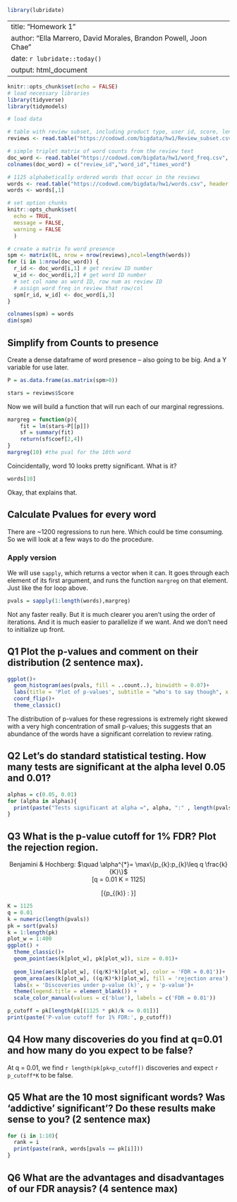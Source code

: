 ```r
library(lubridate)
```
---
title: "Homework 1"
author: "Ella Marrero, David Morales, Brandon Powell, Joon Chae"
date: `r lubridate::today()`
output: html_document
---

```r
knitr::opts_chunk$set(echo = FALSE)
# load necessary libraries
library(tidyverse)
library(tidymodels)
```

```r
# load data

# table with review subset, including product type, user id, score, length, etc. 
reviews <- read.table("https://codowd.com/bigdata/hw1/Review_subset.csv", header = TRUE)

# simple triplet matrix of word counts from the review text 
doc_word <- read.table("https://codowd.com/bigdata/hw1/word_freq.csv", header = FALSE)
colnames(doc_word) = c("review_id","word_id","times_word")

# 1125 alphabetically ordered words that occur in the reviews
words <- read.table("https://codowd.com/bigdata/hw1/words.csv", header = F)
words <- words[,1]

# set option chunks
knitr::opts_chunk$set(
  echo = TRUE,
  message = FALSE,
  warning = FALSE
  )
```

```r
# create a matrix fo word presence
spm <- matrix(0L, nrow = nrow(reviews),ncol=length(words))
for (i in 1:nrow(doc_word)) { 
  r_id <- doc_word[i,1] # get review ID number
  w_id <- doc_word[i,2] # get word ID number
  # set col name as word ID, row num as review ID
  # assign word freq in review that row/col
  spm[r_id, w_id] <- doc_word[i,3] 
}

colnames(spm) = words 
dim(spm)
```

## Simplify from Counts to presence
Create a dense dataframe of word presence -- also going to be big. And a Y variable for use later. 
```r
P = as.data.frame(as.matrix(spm>0)) 

stars = reviews$Score
```
Now we will build a function that will run each of our marginal regressions. 
```r
margreg = function(p){
	fit = lm(stars~P[[p]])
	sf = summary(fit)
	return(sf$coef[2,4]) 
}
margreg(10) #the pval for the 10th word
```
Coincidentally, word 10 looks pretty significant. What is it?
```r
words[10]
```
Okay, that explains that. 

## Calculate Pvalues for every word
There are ~1200 regressions to run here. Which could be time consuming. So we will look at a few ways to do the procedure.

### Apply version
We will use `sapply`, which returns a vector when it can. It goes through each element of its first argument, and runs the function `margreg` on that element. Just like the for loop above. 
```r
pvals = sapply(1:length(words),margreg)
```
Not any faster really. But it is much clearer you aren't using the order of iterations. And it is much easier to parallelize if we want. And we don't need to initialize up front. 


## Q1 Plot the p-values and comment on their distribution (2 sentence max). 

```r
ggplot()+
  geom_histogram(aes(pvals, fill = ..count..), binwidth = 0.07)+
  labs(title = 'Plot of p-values', subtitle = "who's to say though", x = 'p-value', y = 'Frequency', caption = "idk why but it appears to be completely impossible to reorder the p-values I've damn near lost my mind")+
  coord_flip()+
  theme_classic()
```


The distribution of p-values for these regressions is extremely right skewed with a very high concentration of small p-values; this suggests that an abundance of the words have a significant correlation to review rating. 

## Q2 Let's do standard statistical testing. How many tests are significant at the alpha level 0.05 and 0.01?

```r
alphas = c(0.05, 0.01)
for (alpha in alphas){
  print(paste("Tests significant at alpha =", alpha, ":" , length(pvals[pvals < alpha])))
}
```


## Q3 What is the p-value cutoff for 1% FDR? Plot the rejection region. 


<center>
Benjamini & Hochberg: $\quad \alpha^{*}= \max\{p_{k}:p_{k}\leq q \frac{k}{K}\}$  
\[q = 0.01 \quad K = 1125\]

\[\max \{p_{(k)} : \frac{1125 \times p_{(k)}}{k}\leq 0.01\}\]
</center>

```r
K = 1125
q = 0.01
k = numeric(length(pvals))
pk = sort(pvals)
k = 1:length(pk)
plot_w = 1:400
ggplot() +
  theme_classic()+
  geom_point(aes(k[plot_w], pk[plot_w]), size = 0.01)+
  
  geom_line(aes(k[plot_w], ((q/K)*k)[plot_w], color = 'FDR = 0.01'))+
  geom_area(aes(k[plot_w], ((q/K)*k)[plot_w], fill = 'rejection area'), alpha = 0.2)+
  labs(x = 'Discoveries under p-value (k)', y = 'p-value')+
  theme(legend.title = element_blank()) +
  scale_color_manual(values = c('blue'), labels = c('FDR = 0.01'))
```

```r
p_cutoff = pk[length(pk[(1125 * pk)/k <= 0.01])]
print(paste('P-value cutoff for 1% FDR:', p_cutoff))
```


## Q4 How many discoveries do you find at q=0.01 and how many do you expect to be false? 

At q = 0.01, we find `r length(pk[pk<p_cutoff])` discoveries and expect `r p_cutoff*K` to be false.

## Q5 What are the 10 most significant words? Was 'addictive' significant'? Do these results make sense to you? (2 sentence max) 

```r
for (i in 1:10){
  rank = i
  print(paste(rank, words[pvals == pk[i]]))
}
```


## Q6 What are the advantages and disadvantages of our FDR anaysis? (4 sentence max) 


